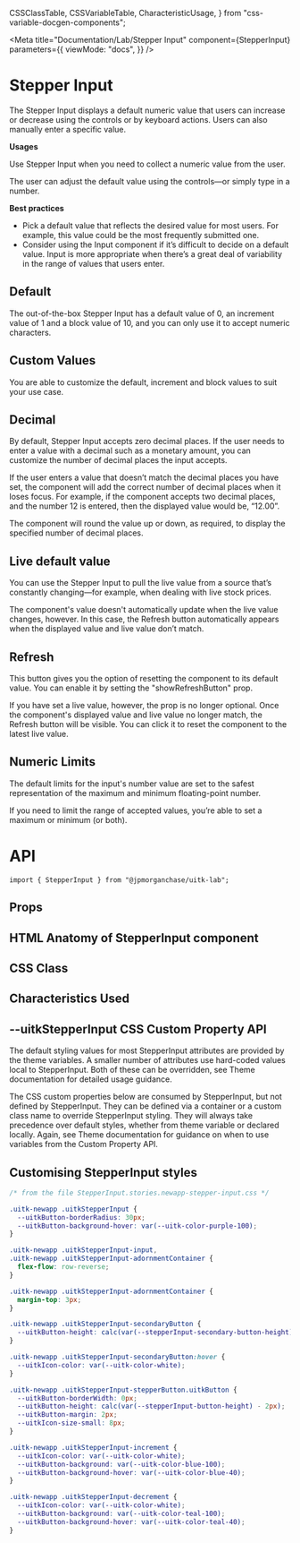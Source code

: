   CSSClassTable,
  CSSVariableTable,
  CharacteristicUsage,
} from "css-variable-docgen-components";

<Meta
  title="Documentation/Lab/Stepper Input"
  component={StepperInput}
  parameters={{
    viewMode: "docs",
  }}
/>

# Stepper Input

The Stepper Input displays a default numeric value that users can increase or decrease using the controls or by keyboard actions. Users can also manually enter a specific value.

**Usages**

Use Stepper Input when you need to collect a numeric value from the user.

The user can adjust the default value using the controls—or simply type in a number.

**Best practices**

- Pick a default value that reflects the desired value for most users. For example, this value could be the most frequently submitted one.
- Consider using the Input component if it’s difficult to decide on a default value. Input is more appropriate when there’s a great deal of variability in the range of values that users enter.

## Default

The out-of-the-box Stepper Input has a default value of 0, an increment value of 1 and a block value of 10, and you can only use it to accept numeric characters.

<Canvas>
  <Story id="lab-stepper-input--default" />
</Canvas>

## Custom Values

You are able to customize the default, increment and block values to suit your use case.

<Canvas>
  <Story id="lab-stepper-input--custom-values" />
</Canvas>

## Decimal

By default, Stepper Input accepts zero decimal places. If the user needs to enter a value with a decimal such as a monetary amount, you can customize the number of decimal places the input accepts.

If the user enters a value that doesn’t match the decimal places you have set, the component will add the correct number of decimal places when it loses focus. For example, if the component accepts two decimal places, and the number 12 is entered, then the displayed value would be, “12.00”.

The component will round the value up or down, as required, to display the specified number of decimal places.

<Canvas>
  <Story id="lab-stepper-input--decimals" />
</Canvas>

## Live default value

You can use the Stepper Input to pull the live value from a source that’s constantly changing—for example, when dealing with live stock prices.

The component's value doesn't automatically update when the live value changes, however. In this case, the Refresh button automatically appears when the displayed value and live value don’t match.

<Canvas>
  <Story id="lab-stepper-input--live-default-value" />
</Canvas>

## Refresh

This button gives you the option of resetting the component to its default value. You can enable it by setting the "showRefreshButton" prop.

If you have set a live value, however, the prop is no longer optional. Once the component's displayed value and live value no longer match, the Refresh button will be visible. You can click it to reset the component to the latest live value.

<Canvas>
  <Story id="lab-stepper-input--refresh" />
</Canvas>

## Numeric Limits

The default limits for the input's number value are set to the safest representation of the maximum and minimum floating-point number.

If you need to limit the range of accepted values, you’re able to set a maximum or minimum (or both).

<Canvas>
  <Story id="lab-stepper-input--numeric-limits" />
</Canvas>

# API

```
import { StepperInput } from "@jpmorganchase/uitk-lab";
```

## Props

<ArgsTable of={StepperInput} />

## HTML Anatomy of StepperInput component

<Canvas>
  <ComponentAnatomy showLegend>
    <StepperInput defaultValue={999} max={1000} />
  </ComponentAnatomy>
</Canvas>

## CSS Class

<CSSClassTable of={StepperInput} />

## Characteristics Used

<CharacteristicUsage of={StepperInput} />

## --uitkStepperInput CSS Custom Property API

The default styling values for most StepperInput attributes are provided by the theme variables. A smaller number of attributes
use hard-coded values local to StepperInput. Both of these can be overridden, see Theme documentation for detailed usage guidance.

The CSS custom properties below are consumed by StepperInput, but not defined by StepperInput. They can be defined via a container or
a custom class name to override StepperInput styling. They will always take precedence over default styles, whether from theme variable
or declared locally. Again, see Theme documentation for guidance on when to use variables from the Custom Property API.

<CSSVariableTable of={StepperInput} />

## Customising StepperInput styles

<Canvas>
  <Story name="Custom Styling" decorators={[withFlexGap]}>
    <CustomStyling />
  </Story>
</Canvas>

```css
/* from the file StepperInput.stories.newapp-stepper-input.css */

.uitk-newapp .uitkStepperInput {
  --uitkButton-borderRadius: 30px;
  --uitkButton-background-hover: var(--uitk-color-purple-100);
}

.uitk-newapp .uitkStepperInput-input,
.uitk-newapp .uitkStepperInput-adornmentContainer {
  flex-flow: row-reverse;
}

.uitk-newapp .uitkStepperInput-adornmentContainer {
  margin-top: 3px;
}

.uitk-newapp .uitkStepperInput-secondaryButton {
  --uitkButton-height: calc(var(--stepperInput-secondary-button-height) - 2px);
}

.uitk-newapp .uitkStepperInput-secondaryButton:hover {
  --uitkIcon-color: var(--uitk-color-white);
}

.uitk-newapp .uitkStepperInput-stepperButton.uitkButton {
  --uitkButton-borderWidth: 0px;
  --uitkButton-height: calc(var(--stepperInput-button-height) - 2px);
  --uitkButton-margin: 2px;
  --uitkIcon-size-small: 8px;
}

.uitk-newapp .uitkStepperInput-increment {
  --uitkIcon-color: var(--uitk-color-white);
  --uitkButton-background: var(--uitk-color-blue-100);
  --uitkButton-background-hover: var(--uitk-color-blue-40);
}

.uitk-newapp .uitkStepperInput-decrement {
  --uitkIcon-color: var(--uitk-color-white);
  --uitkButton-background: var(--uitk-color-teal-100);
  --uitkButton-background-hover: var(--uitk-color-teal-40);
}
```
